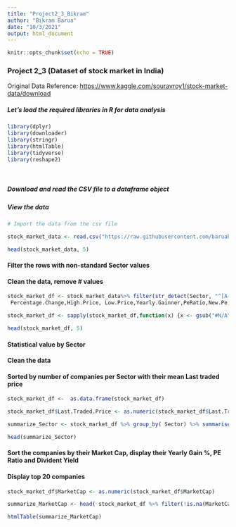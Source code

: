 ```yaml
---
title: "Project2_3_Bikram"
author: "Bikram Barua"
date: "10/3/2021"
output: html_document
---
```


```r
knitr::opts_chunk$set(echo = TRUE)
```

### Project 2_3 (Dataset of stock market in India)
Original Data Reference: <https://www.kaggle.com/souravroy1/stock-market-data/download>


##### Let's load the required libraries in R for data analysis
```r
library(dplyr)
library(downloader)
library(stringr)
library(htmlTable)
library(tidyverse)
library(reshape2)

```

<br>

##### Download and read the CSV file to a dataframe object  
##### View the data  

```r

# Import the data from the csv file

stock_market_data <- read.csv("https://raw.githubusercontent.com/baruab/msdsrepo/main/DATA-607/Stock_Market_data.csv", stringsAsFactors = FALSE)

head(stock_market_data, 5) 

```

#### Filter the rows with non-standard Sector values
#### Clean the data, remove # values 

```r


stock_market_df <- stock_market_data%>% filter(str_detect(Sector, "^[A-Z]"))  %>%  select(Share,Sector ,Last.Traded.Price, 
 Percentage.Change,High.Price, Low.Price,Yearly.Gainner,PeRatio,New.Pe, W52_High, MarketCap, DividendYield ) %>% arrange(Sector)

stock_market_df <- sapply(stock_market_df,function(x) {x <- gsub("#N/A" ,"", gsub("#DIV/0!","",x)) })

head(stock_market_df, 5)

```

#### Statistical value by Sector
#### Clean the data
#### Sorted by number of companies per Sector with their mean Last traded price 
```r
stock_market_df <-  as.data.frame(stock_market_df)

stock_market_df$Last.Traded.Price <- as.numeric(stock_market_df$Last.Traded.Price)

summarize_Sector <- stock_market_df %>% group_by( Sector) %>% summarise(Mean_Last_Traded_Price = round(mean(Last.Traded.Price, na.rm=TRUE), 2), Num_Companies = n()) %>% filter(!is.na(mean)) %>% arrange(desc(Num_Companies))

head(summarize_Sector)
```
#### Sort the companies by their Market Cap, display their Yearly Gain %, PE Ratio and Divident Yield
#### Display top 20 companies

```r

stock_market_df$MarketCap <- as.numeric(stock_market_df$MarketCap)

summarize_MarketCap <- head( stock_market_df %>% filter(!is.na(MarketCap)) %>% arrange(desc(MarketCap)), 20) %>% select(Share, Yearly.Gainner,PeRatio,MarketCap, DividendYield )

htmlTable(summarize_MarketCap)


```

